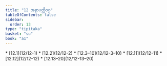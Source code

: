 ```yaml
---
title: "12 အနာပတ္တိဝဂ္ဂ"
tableOfContents: false
sidebar:
  order: 13
type: "tipitaka"
basket: "su"
book: "a1"
---
```



<DynamicBreadcrumb />



<TableOfContents book="a1" section="12">
* [12.1](12/12-1)
* [12.2](12/12-2)
* [12.3–10](12/12-3–10)
* [12.11](12/12-11)
* [12.12](12/12-12)
* [12.13–20](12/12-13–20)
</TableOfContents>